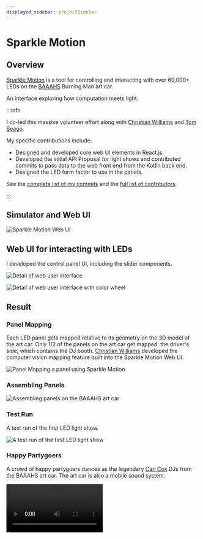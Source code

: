 ```yaml
---
displayed_sidebar: projectSidebar
---
```


# Sparkle Motion

## Overview

[Sparkle Motion](https://github.com/baaahs/sparklemotion) is a tool for controlling and interacting with over 60,000+ LEDs on the [BAAAHS](https://baaahs.org/) Burning Man art car. 

An interface exploring how computation meets light.

:::info

I co-led this massive volunteer effort along with [Christian Williams](https://github.com/xian) and [Tom Seago](https://github.com/tomseago).

My specific contributions include:

- Designed and developed core web UI elements in React.js.
- Developed the initial API Proposal for light shows and contributed commits to pass data to the web front end from the Kotlin back end.
- Designed the LED form factor to use in the panels.

See the [complete list of my commits](https://github.com/baaahs/sparklemotion/commits?author=r3dcrosse) and the [full list of contributors](https://github.com/baaahs/sparklemotion/graphs/contributors).

:::

## Simulator and Web UI

![Sparkle Motion Web UI](./_img/sparkle_motion.gif)

## Web UI for interacting with LEDs

I developed the control panel UI, including the slider components.

![Detail of web user interface](./_img/web_ui_1.png)

![Detail of web user interface with color wheel](./_img/web_ui_2.png)

## Result

### Panel Mapping

Each LED panel gets mapped relative to its geometry on the 3D model of the art car. Only 1/2 of the panels on the art car get mapped: the driver's side, which contains the DJ booth. [Christian Williams](https://github.com/xian) developed the computer vision mapping feature built into the Sparkle Motion Web UI.

![Panel Mapping a panel using Sparkle Motion](./_img/panel_mapping.jpg)

### Assembling Panels

![Assembling panels on the BAAAHS art car](./_img/panel_assembly.jpg)

### Test Run

A test run of the first LED light show.

![A test run of the first LED light show](./_img/test_run.gif)

### Happy Partygoers

A crowd of happy partygoers dances as the legendary [Carl Cox](https://carlcox.com/) DJs from the BAAAHS art car. The art car is also a mobile sound system.

<video controls width="50%">
  <source src="/video/baaahs_party.webm" type="video/webm" />
</video>
